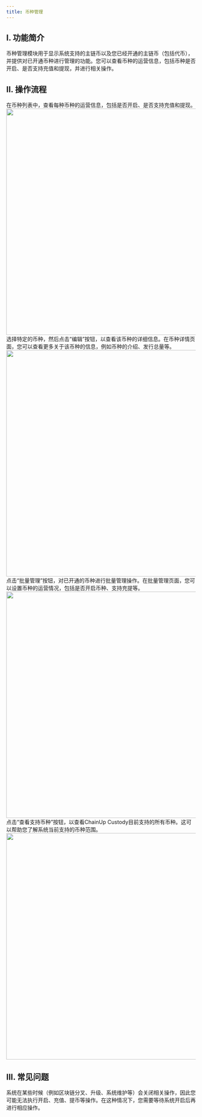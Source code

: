 ```yaml
---
title: 币种管理
---
```


## I. 功能简介

币种管理模块用于显示系统支持的主链币以及您已经开通的主链币（包括代币），并提供对已开通币种进行管理的功能。您可以查看币种的运营信息，包括币种是否开启、是否支持充值和提现，并进行相关操作。

## II. 操作流程

<Steps>

<Step title="查看币种运营信息">
    在币种列表中，查看每种币种的运营信息，包括是否开启、是否支持充值和提现。
<div className="w-full flex items-center justify-center"> 
<img src="/images/custody-guide/coin1cn.png" width="600"/>
</div>
</Step>

<Step title="编辑币种详情">
选择特定的币种，然后点击“编辑”按钮，以查看该币种的详细信息。在币种详情页面，您可以查看更多关于该币种的信息，例如币种的介绍、发行总量等。
<div className="w-full flex items-center justify-center"> 
<img src="/images/custody-guide/coin2cn.png" width="600"/>
</div>
</Step>

<Step title="批量管理币种">
点击“批量管理”按钮，对已开通的币种进行批量管理操作。在批量管理页面，您可以设置币种的运营情况，包括是否开启币种、支持充提等。
<div className="w-full flex items-center justify-center"> 
<img src="/images/custody-guide/coin3cn.png" width="600"/>
</div>
</Step>

<Step title="查看支持的币种">
点击“查看支持币种”按钮，以查看ChainUp Custody目前支持的所有币种。这可以帮助您了解系统当前支持的币种范围。
<div className="w-full flex items-center justify-center"> 
<img src="/images/custody-guide/coin4cn.png" width="600"/>
</div>
</Step>

</Steps>

## III. 常见问题

<Accordion title="币种运营信息不能开启、充值、提币等操作？">
系统在某些时候（例如区块链分叉、升级、系统维护等）会关闭相关操作，因此您可能无法执行开启、充值、提币等操作。在这种情况下，您需要等待系统开启后再进行相应操作。
</Accordion>